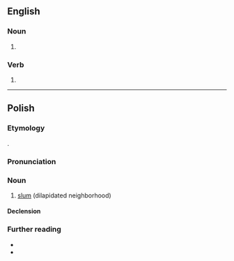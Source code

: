 ==English==

===Noun===
{{head|en|noun form}}

# {{plural of|en|slum}}

===Verb===
{{head|en|verb form}}

# {{en-third-person singular of|slum}}

----

==Polish==
{{wikipedia|slumsy|lang=pl}}

===Etymology===
{{bor+|pl|en|slums}}.

===Pronunciation===
{{pl-p|slams|h=slums|a=LL-Q809 (pol)-Olaf-slums.wav}}

===Noun===
{{pl-noun|m-in}}

# [[slum]] (dilapidated neighborhood)

====Declension====
{{pl-decl-noun-m-in}}

===Further reading===
* {{R:pl:WSJP}}
* {{R:pl:PWN}}

{{C|pl|Housing}}